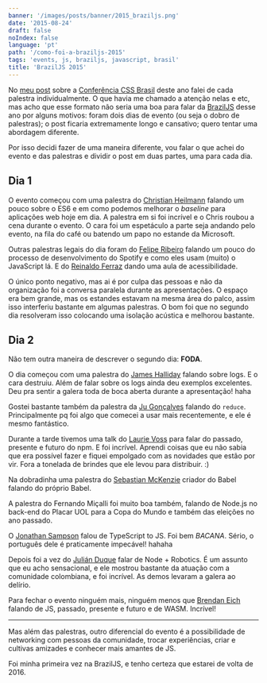 ```yaml
---
banner: '/images/posts/banner/2015_braziljs.png'
date: '2015-08-24'
draft: false
noIndex: false
language: 'pt'
path: '/como-foi-a-braziljs-2015'
tags: 'events, js, braziljs, javascript, brasil'
title: 'BrazilJS 2015'
---
```


No [meu post](/conferencia-css-brasil-2015/) sobre a [Conferência CSS Brasil](http://conferenciacssbrasil.com.br/) deste ano falei de cada palestra individualmente. O que havia me chamado a atenção nelas e etc, mas acho que esse formato não seria uma boa para falar da [BrazilJS](https://braziljs.org/) desse ano por alguns motivos: foram dois dias de evento (ou seja o dobro de palestras); o post ficaria extremamente longo e cansativo; quero tentar uma abordagem diferente.

Por isso decidi fazer de uma maneira diferente, vou falar o que achei do evento e das palestras e dividir o post em duas partes, uma para cada dia.

## Dia 1

O evento começou com uma palestra do [Christian Heilmann](https://twitter.com/codepo8) falando um pouco sobre o ES6 e em como podemos melhorar o _baseline_ para aplicações web hoje em dia. A palestra em si foi incrível e o Chris roubou a cena durante o evento. O cara foi um espetáculo a parte seja andando pelo evento, na fila do café ou batendo um papo no estande da Microsoft.

Outras palestras legais do dia foram do [Felipe Ribeiro](https://twitter.com/felipernb) falando um pouco do processo de desenvolvimento do Spotify e como eles usam (muito) o JavaScript lá. E do [Reinaldo Ferraz](https://twitter.com/reinaldoferraz) dando uma aula de acessibilidade.

O único ponto negativo, mas ai é por culpa das pessoas e não da organização foi a conversa paralela durante as apresentações. O espaço era bem grande, mas os estandes estavam na mesma área do palco, assim isso interferiu bastante em algumas palestras. O bom foi que no segundo dia resolveram isso colocando uma isolação acústica e melhorou bastante.

## Dia 2

Não tem outra maneira de descrever o segundo dia: **FODA**.

O dia começou com uma palestra do [James Halliday](https://twitter.com/substack) falando sobre logs. E o cara destruiu. Além de falar sobre os logs ainda deu exemplos excelentes. Deu pra sentir a galera toda de boca aberta durante a apresentação! haha

Gostei bastante também da palestra da [Ju Gonçalves](https://twitter.com/cyberglot) falando do `reduce`. Principalmente pq foi algo que comecei a usar mais recentemente, e ele é mesmo fantástico.

Durante a tarde tivemos uma talk do [Laurie Voss](https://twitter.com/seldo) para falar do passado, presente e futuro do npm. E foi incrível. Aprendi coisas que eu não sabia que era possível fazer e fiquei empolgado com as novidades que estão por vir. Fora a tonelada de brindes que ele levou para distribuir. :)

Na dobradinha uma palestra do [Sebastian McKenzie](https://twitter.com/sebmck) criador do Babel falando do próprio Babel.

A palestra do Fernando Miçalli foi muito boa também, falando de Node.js no back-end do Placar UOL para a Copa do Mundo e também das eleições no ano passado.

O [Jonathan Sampson](https://twitter.com/jonathansampson) falou de TypeScript to JS. Foi bem _BACANA_. Sério, o português dele é praticamente impecável! hahaha

Depois foi a vez do [Julián Duque](https://twitter.com/julian_duque) falar de Node + Robotics. É um assunto que eu acho sensacional, e ele mostrou bastante da atuação com a comunidade colombiana, e foi incrível. As demos levaram a galera ao delírio.

Para fechar o evento ninguém mais, ninguém menos que [Brendan Eich](https://twitter.com/BrendanEich) falando de JS, passado, presente e futuro e de WASM. Incrível!

<hr />

Mas além das palestras, outro diferencial do evento é a possibilidade de networking com pessoas da comunidade, trocar experiências, criar e cultivas amizades e conhecer mais amantes de JS.

Foi minha primeira vez na BrazilJS, e tenho certeza que estarei de volta de 2016.
